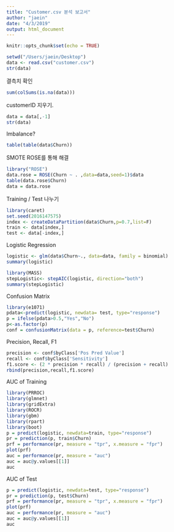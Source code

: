 ```yaml
---
title: "Customer.csv 분석 보고서"
author: "jaein"
date: "4/3/2019"
output: html_document
---
```


```r
knitr::opts_chunk$set(echo = TRUE)
```

```r
setwd("/Users/jaein/Desktop")
data <- read.csv("customer.csv")
str(data)
```

결측치 확인
```r
sum(colSums(is.na(data)))
```

customerID 지우기.
```r
data = data[,-1]
str(data)
```

Imbalance?
```r
table(table(data$Churn))
```

SMOTE ROSE를 통해 해결
```r
library("ROSE")
data.rose = ROSE(Churn ~ . ,data=data,seed=1)$data
table(data.rose$Churn)
data = data.rose
```

Training / Test 나누기
```r
library(caret)
set.seed(2016147575)
index <- createDataPartition(data$Churn,p=0.7,list=F)
train <- data[index,]
test <- data[-index,]
```

Logistic Regression
```r
logistic <- glm(data$Churn~., data=data, family = binomial)
summary(logistic)
```

```r
library(MASS)
stepLogistic<- stepAIC(logistic, direction="both")
summary(stepLogistic)
```

Confusion Matrix
```r
library(e1071)
pdata<-predict(logistic, newdata= test, type="response")
p = ifelse(pdata>0.5,"Yes","No")
p<-as.factor(p)
conf = confusionMatrix(data = p, reference=test$Churn)
```

Precision, Recall, F1
```r
precision <- conf$byClass['Pos Pred Value']
recall <- conf$byClass['Sensitivity']
f1.score <- (2 * precision * recall) / (precision + recall)
rbind(precision,recall,f1.score)
```


AUC of Training
```r
library(PRROC)
library(glmnet)
library(gridExtra)
library(ROCR)
library(gbm)
library(rpart)
library(boot)
p = predict(logistic, newdata=train, type="response")
pr = prediction(p, train$Churn)
prf = performance(pr, measure = "tpr", x.measure = "fpr")
plot(prf)
auc = performance(pr, measure = "auc")
auc = auc@y.values[[1]]
auc
```


AUC of Test
```r
p = predict(logistic, newdata=test, type="response")
pr = prediction(p, test$Churn)
prf = performance(pr, measure = "tpr", x.measure = "fpr")
plot(prf)
auc = performance(pr, measure = "auc")
auc = auc@y.values[[1]]
auc
```

